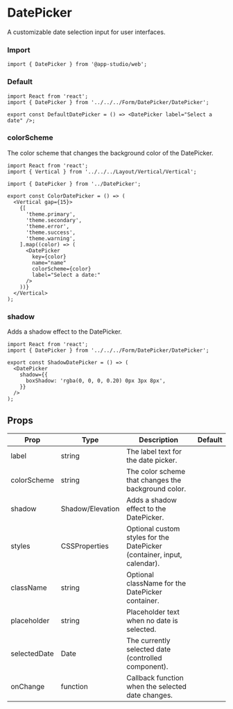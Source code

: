 # DatePicker

A customizable date selection input for user interfaces.

### **Import**
  ```tsx
  import { DatePicker } from '@app-studio/web';
  ```

### **Default**
```tsx
import React from 'react';
import { DatePicker } from '../../../Form/DatePicker/DatePicker';

export const DefaultDatePicker = () => <DatePicker label="Select a date" />;

```

### **colorScheme**
The color scheme that changes the background color of the DatePicker.

```tsx
import React from 'react';
import { Vertical } from '../../../Layout/Vertical/Vertical';

import { DatePicker } from '../DatePicker';

export const ColorDatePicker = () => (
  <Vertical gap={15}>
    {[
      'theme.primary',
      'theme.secondary',
      'theme.error',
      'theme.success',
      'theme.warning',
    ].map((color) => (
      <DatePicker
        key={color}
        name="name"
        colorScheme={color}
        label="Select a date:"
      />
    ))}
  </Vertical>
);

```

### **shadow**
Adds a shadow effect to the DatePicker.

```tsx
import React from 'react';
import { DatePicker } from '../../../Form/DatePicker/DatePicker';

export const ShadowDatePicker = () => (
  <DatePicker
    shadow={{
      boxShadow: 'rgba(0, 0, 0, 0.20) 0px 3px 8px',
    }}
  />
);

```

## Props

| Prop         | Type          | Description                                                              | Default     |
| ------------ | ------------- | ------------------------------------------------------------------------ | ----------- |
| label        | string        | The label text for the date picker.                                     |             |
| colorScheme  | string        | The color scheme that changes the background color.                      |             |
| shadow       | Shadow/Elevation | Adds a shadow effect to the DatePicker.                                  |             |
| styles       | CSSProperties | Optional custom styles for the DatePicker (container, input, calendar). |             |
| className    | string        | Optional className for the DatePicker container.                         |             |
| placeholder  | string        | Placeholder text when no date is selected.                              |             |
| selectedDate | Date          | The currently selected date (controlled component).                      |             |
| onChange     | function      | Callback function when the selected date changes.                        |             |
